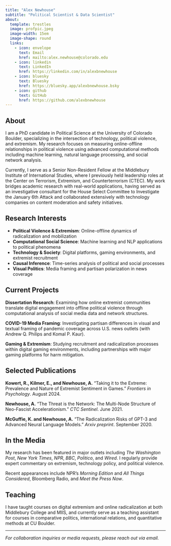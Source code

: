 ```yaml
---
title: "Alex Newhouse"
subtitle: "Political Scientist & Data Scientist"
about:
  template: trestles
  image: profpic.jpeg
  image-width: 15em
  image-shape: round
  links:
    - icon: envelope
      text: Email
      href: mailto:alex.newhouse@colorado.edu
    - icon: linkedin
      text: LinkedIn
      href: https://linkedin.com/in/alexbnewhouse
    - icon: bluesky
      text: Bluesky
      href: https://bluesky.app/alexbnewhouse.bsky
    - icon: github
      text: GitHub
      href: https://github.com/alexbnewhouse
---
```


## About

I am a PhD candidate in Political Science at the University of Colorado Boulder, specializing in the intersection of technology, political violence, and extremism. My research focuses on measuring online-offline relationships in political violence using advanced computational methods including machine learning, natural language processing, and social network analysis.

Currently, I serve as a Senior Non-Resident Fellow at the Middlebury Institute of International Studies, where I previously held leadership roles at the Center on Terrorism, Extremism, and Counterterrorism (CTEC). My work bridges academic research with real-world applications, having served as an investigative consultant for the House Select Committee to Investigate the January 6th Attack and collaborated extensively with technology companies on content moderation and safety initiatives.

## Research Interests

- **Political Violence & Extremism**: Online-offline dynamics of radicalization and mobilization
- **Computational Social Science**: Machine learning and NLP applications to political phenomena  
- **Technology & Society**: Digital platforms, gaming environments, and extremist recruitment
- **Causal Inference**: Time-series analysis of political and social processes
- **Visual Politics**: Media framing and partisan polarization in news coverage

## Current Projects

**Dissertation Research**: Examining how online extremist communities translate digital engagement into offline political violence through computational analysis of social media data and network structures.

**COVID-19 Media Framing**: Investigating partisan differences in visual and textual framing of pandemic coverage across U.S. news outlets (with Andrew Q. Philips and Komal P. Kaur).

**Gaming & Extremism**: Studying recruitment and radicalization processes within digital gaming environments, including partnerships with major gaming platforms for harm mitigation.

## Selected Publications

**Kowert, R., Kilmer, E., and Newhouse, A.** "Taking it to the Extreme: Prevalence and Nature of Extremist Sentiment in Games." *Frontiers in Psychology*. August 2024.

**Newhouse, A.** "The Threat is the Network: The Multi-Node Structure of Neo-Fascist Accelerationism." *CTC Sentinel*. June 2021.

**McGuffie, K. and Newhouse, A.** "The Radicalization Risks of GPT-3 and Advanced Neural Language Models." *Arxiv preprint*. September 2020.

## In the Media

My research has been featured in major outlets including *The Washington Post*, *New York Times*, *NPR*, *BBC*, *Politico*, and *Wired*. I regularly provide expert commentary on extremism, technology policy, and political violence.

Recent appearances include NPR's *Morning Edition* and *All Things Considered*, Bloomberg Radio, and *Meet the Press Now*.

## Teaching

I have taught courses on digital extremism and online radicalization at both Middlebury College and MIIS, and currently serve as a teaching assistant for courses in comparative politics, international relations, and quantitative methods at CU Boulder.

---

*For collaboration inquiries or media requests, please reach out via email.*